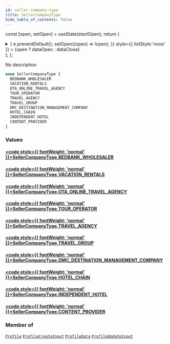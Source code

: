 ```yaml
---
id: seller-company-type
title: SellerCompanyType
hide_table_of_contents: false
---
```






const [open, setOpen] = useState(startOpen);
return (
<details {...(open ? { open: true } : {})} className="details" style={{ border:'none', boxShadow:'none', background:'var(--ifm-background-color)' }}>
<summary
onClick={(e) => {
e.preventDefault();
setOpen((open) => !open);
}}
style={{ listStyle:'none' }} >
{open ? dataOpen : dataClose}
</summary>
{open && children}
</details>
);
};

No description

```graphql
enum SellerCompanyType {
  BEDBANK_WHOLESALER
  VACATION_RENTALS
  OTA_ONLINE_TRAVEL_AGENCY
  TOUR_OPERATOR
  TRAVEL_AGENCY
  TRAVEL_GROUP
  DMC_DESTINATION_MANAGEMENT_COMPANY
  HOTEL_CHAIN
  INDEPENDENT_HOTEL
  CONTENT_PROVIDER
}
```

### Values

#### [<code style={{ fontWeight: 'normal' }}>SellerCompanyType.<b>BEDBANK_WHOLESALER</b></code>](#)

>

#### [<code style={{ fontWeight: 'normal' }}>SellerCompanyType.<b>VACATION_RENTALS</b></code>](#)

>

#### [<code style={{ fontWeight: 'normal' }}>SellerCompanyType.<b>OTA_ONLINE_TRAVEL_AGENCY</b></code>](#)

>

#### [<code style={{ fontWeight: 'normal' }}>SellerCompanyType.<b>TOUR_OPERATOR</b></code>](#)

>

#### [<code style={{ fontWeight: 'normal' }}>SellerCompanyType.<b>TRAVEL_AGENCY</b></code>](#)

>

#### [<code style={{ fontWeight: 'normal' }}>SellerCompanyType.<b>TRAVEL_GROUP</b></code>](#)

>

#### [<code style={{ fontWeight: 'normal' }}>SellerCompanyType.<b>DMC_DESTINATION_MANAGEMENT_COMPANY</b></code>](#)

>

#### [<code style={{ fontWeight: 'normal' }}>SellerCompanyType.<b>HOTEL_CHAIN</b></code>](#)

>

#### [<code style={{ fontWeight: 'normal' }}>SellerCompanyType.<b>INDEPENDENT_HOTEL</b></code>](#)

>

#### [<code style={{ fontWeight: 'normal' }}>SellerCompanyType.<b>CONTENT_PROVIDER</b></code>](#)

>

### Member of

[`Profile`](/api/objects/profile) <Badge class="badge badge--secondary" text="object"/><Bullet />[`ProfileCreateInput`](/api/inputs/profile-create-input) <Badge class="badge badge--secondary" text="input"/><Bullet />[`ProfileData`](/api/objects/profile-data) <Badge class="badge badge--secondary" text="object"/><Bullet />[`ProfileUpdateInput`](/api/inputs/profile-update-input) <Badge class="badge badge--secondary" text="input"/>
